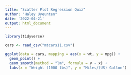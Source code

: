 ```yaml
---
title: "Scatter Plot Regression Quiz"
author: "Haley Uyeunten"
date: '2022-04-21'
output: html_document
---
```


```r
library(tidyverse)
```

```r
cars <- read_csv("mtcars11.csv")
```

```r
ggplot(data = cars, mapping = aes(x = wt, y = mpg)) +
  geom_point() +
  geom_smooth(method = "lm", formula = y ~ x) +
  labs(x = "Weight (1000 lbs)", y = "Miles/(US) Gallon")
```

